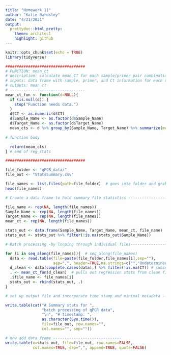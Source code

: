 ```yaml
---
title: "Homework 11"
author: "Katie Bardsley"
date: "4/21/2021"
output:
  prettydoc::html_pretty:
    theme: architect
    highlight: github
---
```


```r
knitr::opts_chunk$set(echo = TRUE)
library(tidyverse)
```

```r
###################################
# FUNCTION: mean_ct
# description: calculate mean CT for each sample/primer pair combination
# inputs: data frame with sample, primer, and Ct information for each replicate
# outputs: mean ct
# ---------------------------------
mean_ct_fun <- function(d=NULL){
  if (is.null(d)) {
    stop("Function needs data.")
  }
  d$CT <- as.numeric(d$CT)
  d$Sample_Name <- as.factor(d$Sample_Name)
  d$Target_Name <- as.factor(d$Target_Name)
  mean_cts <- d %>% group_by(Sample_Name, Target_Name) %>% summarize(mean_ct = mean(CT), .groups="keep")
  
# function body

  return(mean_cts)
} # end of reg_stats

################################### 

```


```r
file_folder <- "qPCR_data/"
file_out <- "StatsSummary.csv"

file_names <- list.files(path=file_folder)  # goes into folder and grabs file names
head(file_names)

# Create a data frame to hold summary file statistics ------------------------------

file_name <- rep(NA, length(file_names))
Sample_Name <- rep(NA, length(file_names))
Target_Name <- rep(NA, length(file_names))
mean_ct <- rep(NA, length(file_names))

stats_out <- data.frame(Sample_Name, Target_Name, mean_ct, file_name)
stats_out <- stats_out %>% filter(!is.na(stats_out$Sample_Name))

# Batch processing -by looping through individual files-----------------------------

for (i in seq_along(file_names)){  # seq_along(file_names)
  data <- read.table(file=paste(file_folder,file_names[i],sep=""),
                     sep=",", header=TRUE,na.strings=c("","Undetermined"))
  d_clean <- data[complete.cases(data),] %>% filter(!is.na(CT)) # subset for clean cases
  . <- mean_ct_fun(d_clean)  # pulls out regression stats from clean file
  .$file_name <- file_names[i]
  stats_out <- rbind(stats_out, .)
}

# set up output file and incorporate time stamp and minimal metadata ------------------------------

write.table(cat("# Summary stats for ",
                "batch processing of qPCR data",
                "\n", "# timestamp: ", 
                as.character(Sys.time()),
                file=file_out, row.names="",
                col.names="", sep=""))

# now add data frame ------------------------------
write.table(x=stats_out, file=file_out, row.names=FALSE,
            col.names=TRUE, sep=",", append=TRUE, quote=FALSE)
```


